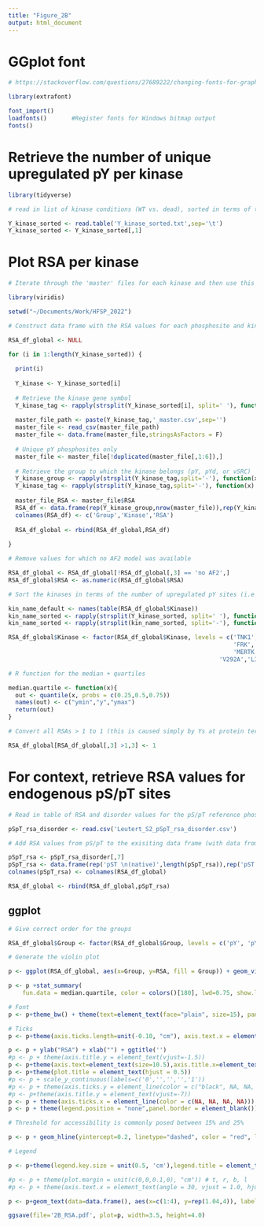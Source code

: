 ```yaml
---
title: "Figure_2B"
output: html_document
---
```


# GGplot font

```r

# https://stackoverflow.com/questions/27689222/changing-fonts-for-graphs-in-r

library(extrafont)

font_import()
loadfonts()       #Register fonts for Windows bitmap output
fonts() 

```

# Retrieve the number of unique upregulated pY per kinase

```r

library(tidyverse)

# read in list of kinase conditions (WT vs. dead), sorted in terms of the number of upregulated pY identified by mass spectrometry

Y_kinase_sorted <- read.table('Y_kinase_sorted.txt',sep='\t')
Y_kinase_sorted <- Y_kinase_sorted[,1]

```

# Plot RSA per kinase

```r

# Iterate through the 'master' files for each kinase and then use this to retrieve RSA data per pY and per kinase 

library(viridis)

setwd("~/Documents/Work/HFSP_2022")

# Construct data frame with the RSA values for each phosphosite and kinase

RSA_df_global <- NULL

for (i in 1:length(Y_kinase_sorted)) {
  
  print(i)
  
  Y_kinase <- Y_kinase_sorted[i]
  
  # Retrieve the kinase gene symbol
  Y_kinase_tag <- rapply(strsplit(Y_kinase_sorted[i], split=' '), function(x) x[1])
  
  master_file_path <- paste(Y_kinase_tag,'_master.csv',sep='')
  master_file <- read_csv(master_file_path)
  master_file <- data.frame(master_file,stringsAsFactors = F)
  
  # Unique pY phosphosites only
  master_file <- master_file[!duplicated(master_file[,1:6]),]
  
  # Retrieve the group to which the kinase belongs (pY, pYd, or vSRC)
  Y_kinase_group <- rapply(strsplit(Y_kinase_tag,split='-'), function(x) x[1])
  Y_kinase_tag <- rapply(strsplit(Y_kinase_tag,split='-'), function(x) x[2])
  
  master_file_RSA <- master_file$RSA
  RSA_df <- data.frame(rep(Y_kinase_group,nrow(master_file)),rep(Y_kinase_tag,nrow(master_file)),master_file_RSA, stringsAsFactors = FALSE)
  colnames(RSA_df) <- c('Group','Kinase','RSA')
  
  RSA_df_global <- rbind(RSA_df_global,RSA_df)
  
}

# Remove values for which no AF2 model was available

RSA_df_global <- RSA_df_global[!RSA_df_global[,3] == 'no AF2',]
RSA_df_global$RSA <- as.numeric(RSA_df_global$RSA)

# Sort the kinases in terms of the number of upregulated pY sites (i.e kinase activity)

kin_name_default <- names(table(RSA_df_global$Kinase))
kin_name_sorted <- rapply(strsplit(Y_kinase_sorted, split=' '), function(x) x[1])
kin_name_sorted <- rapply(strsplit(kin_name_sorted, split='-'), function(x) x[2])

RSA_df_global$Kinase <- factor(RSA_df_global$Kinase, levels = c('TNK1','FES','TEC','SYK','ABL2','BMX','ABL1','LCK','FYN',
                                                                'FRK','SRC','LYN','MET','FGFR3','EPHA1','EPHB4','EPHA3',
                                                                'MERTK','EPHB3','FGFR2','EPHB1','L452A','V394A','L317A',
                                                            'V292A','L393A','V383A','vSRC','L360A','L451A','V329A','L491A','L435A','L308A','V281A'))

# R function for the median + quartiles

median.quartile <- function(x){
  out <- quantile(x, probs = c(0.25,0.5,0.75))
  names(out) <- c("ymin","y","ymax")
  return(out) 
}

# Convert all RSAs > 1 to 1 (this is caused simply by Ys at protein termini). There are only 17 cases but I think they all correspond to the same phosphosite.

RSA_df_global[RSA_df_global[,3] >1,3] <- 1

```

# For context, retrieve RSA values for endogenous pS/pT sites

```r

# Read in table of RSA and disorder values for the pS/pT reference phosphoproteome (Table S2) from Leutert et al., 2022.

pSpT_rsa_disorder <- read.csv('Leutert_S2_pSpT_rsa_disorder.csv')

# Add RSA values from pS/pT to the exisiting data frame (with data from Y kinases)

pSpT_rsa <- pSpT_rsa_disorder[,7]
pSpT_rsa <- data.frame(rep('pST \n(native)',length(pSpT_rsa)),rep('pST \n(native)',length(pSpT_rsa)),pSpT_rsa)
colnames(pSpT_rsa) <- colnames(RSA_df_global)

RSA_df_global <- rbind(RSA_df_global,pSpT_rsa)

```

## ggplot

```r

# Give correct order for the groups

RSA_df_global$Group <- factor(RSA_df_global$Group, levels = c('pY', 'pYd', 'vSRC', 'pST \n(native)'))

# Generate the violin plot

p <- ggplot(RSA_df_global, aes(x=Group, y=RSA, fill = Group)) + geom_violin(color='black', lwd=1.00, scale='width', width=0.55) + scale_fill_manual(values = c(rgb(49/255,104/255,142/255,128/255),rgb(53/255,183/255,121/255,128/255), rgb(253/255,231/255,37/255,128/255), rgb(147/255,112/255,219/255,128/255)))

p <- p +stat_summary(
    fun.data = median.quartile, color = colors()[180], lwd=0.75, show.legend = F)

# Font
p <- p+theme_bw() + theme(text=element_text(face="plain", size=15), panel.border = element_rect(color="black", size=1.2, linetype="solid"))

# Ticks
p <- p+theme(axis.ticks.length=unit(-0.10, "cm"), axis.text.x = element_text(margin=unit(c(0.2,0.2,0.2,0.2), "cm")), axis.text.y = element_text(margin=unit(c(0.2,0.2,0.2,0.2), "cm")))

p <- p + ylab("RSA") + xlab("") + ggtitle('')
#p <- p + theme(axis.title.y = element_text(vjust=-1.5))
p <- p+theme(axis.text=element_text(size=10.5),axis.title.x=element_text(size=16,face="plain"),axis.title.y=element_text(size=16,face="plain"),plot.title=element_text(size=18,face='bold'))
p <- p+theme(plot.title = element_text(hjust = 0.5))
#p <- p + scale_y_continuous(labels=c('0','','','','1'))
#p <- p + theme(axis.ticks.y = element_line(color = c("black", NA, NA, NA,"black")))
#p <- p+theme(axis.title.y = element_text(vjust=-7))
p <- p + theme(axis.ticks.x = element_line(color = c(NA, NA, NA, NA)))
p <- p + theme(legend.position = "none",panel.border = element_blank()) # axis.line = element_blank(), )

# Threshold for accessibility is commonly posed between 15% and 25%

p <- p + geom_hline(yintercept=0.2, linetype="dashed", color = "red", lwd=0.7)

# Legend

p <- p+theme(legend.key.size = unit(0.5, 'cm'),legend.title = element_text(size=0), legend.text = element_text(size=8))

#p <- p + theme(plot.margin = unit(c(0,0,0.1,0), "cm")) # t, r, b, l
#p <- p + theme(axis.text.x = element_text(angle = 30, vjust = 1.0, hjust=1))

p <- p+geom_text(data=data.frame(), aes(x=c(1:4), y=rep(1.04,4)), label=c(unname(table(RSA_df_global[,1])))[1:4],col=colors()[190], fontface='plain', size=3.0, inherit.aes = FALSE)

ggsave(file='2B_RSA.pdf', plot=p, width=3.5, height=4.0)

```